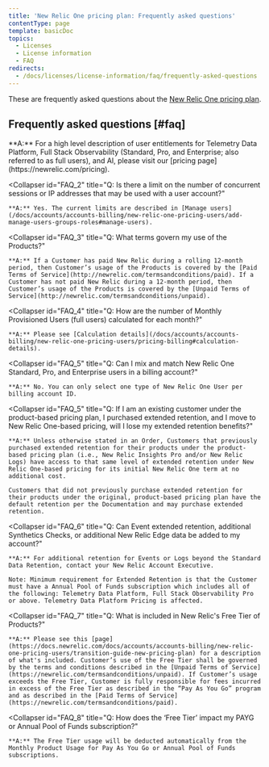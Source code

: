 ```yaml
---
title: 'New Relic One pricing plan: Frequently asked questions'
contentType: page
template: basicDoc
topics:
  - Licenses
  - License information
  - FAQ
redirects:
  - /docs/licenses/license-information/faq/frequently-asked-questions
---
```


These are frequently asked questions about the [New Relic One pricing plan](/docs/accounts/accounts-billing/new-relic-one-pricing-users/pricing-billing).

## Frequently asked questions [#faq]

<CollapserGroup>
  <Collapser
    id="FAQ_1"
    title="Q: Where can I find more information about New Relic One and related Products?"
  >
    **A:** For a high level description of user entitlements for Telemetry Data Platform, Full Stack Observability (Standard, Pro, and Enterprise; also referred to as full users), and AI, please visit our [pricing page](https://newrelic.com/pricing).
  </Collapser>

  <Collapser
    id="FAQ_2"
    title="Q: Is there a limit on the number of concurrent sessions or IP addresses that may be used with a user account?"
  >
    **A:** Yes. The current limits are described in [Manage users](/docs/accounts/accounts-billing/new-relic-one-pricing-users/add-manage-users-groups-roles#manage-users).
  </Collapser>

  <Collapser
    id="FAQ_3"
    title="Q: What terms govern my use of the Products?"
  >
    **A:** If a Customer has paid New Relic during a rolling 12-month period, then Customer’s usage of the Products is covered by the [Paid Terms of Service](http://newrelic.com/termsandconditions/paid). If a Customer has not paid New Relic during a 12-month period, then Customer’s usage of the Products is covered by the [Unpaid Terms of Service](http://newrelic.com/termsandconditions/unpaid).
  </Collapser>

  <Collapser
    id="FAQ_4"
    title="Q: How are the number of Monthly Provisioned Users (full users) calculated for each month?"
  >
    **A:** Please see [Calculation details](/docs/accounts/accounts-billing/new-relic-one-pricing-users/pricing-billing#calculation-details).
  </Collapser>

  <Collapser
    id="FAQ_5"
    title="Q: Can I mix and match New Relic One Standard, Pro, and Enterprise users in a billing account?"
  >
    **A:** No. You can only select one type of New Relic One User per billing account ID.
  </Collapser>

  <Collapser
    id="FAQ_5"
    title="Q: If I am an existing customer under the product-based pricing plan, I purchased extended retention, and I move to New Relic One-based pricing, will I lose my extended retention benefits?"
  >
    **A:** Unless otherwise stated in an Order, Customers that previously purchased extended retention for their products under the product-based pricing plan (i.e., New Relic Insights Pro and/or New Relic Logs) have access to that same level of extended retention under New Relic One-based pricing for its initial New Relic One term at no additional cost.

    Customers that did not previously purchase extended retention for their products under the original, product-based pricing plan have the default retention per the Documentation and may purchase extended retention.
  </Collapser>

  <Collapser
    id="FAQ_6"
    title="Q: Can Event extended retention, additional Synthetics Checks, or additional New Relic Edge data be added to my account?"
  >
    **A:** For additional retention for Events or Logs beyond the Standard Data Retention, contact your New Relic Account Executive.

    Note: Minimum requirement for Extended Retention is that the Customer must have a Annual Pool of Funds subscription which includes all of the following: Telemetry Data Platform, Full Stack Observability Pro or above. Telemetry Data Platform Pricing is affected.
  </Collapser>

  <Collapser
    id="FAQ_7"
    title="Q: What is included in New Relic's Free Tier of Products?"
  >
    **A:** Please see this [page](https://docs.newrelic.com/docs/accounts/accounts-billing/new-relic-one-pricing-users/transition-guide-new-pricing-plan) for a description of what's included. Customer’s use of the Free Tier shall be governed by the terms and conditions described in the [Unpaid Terms of Service](https://newrelic.com/termsandconditions/unpaid). If Customer’s usage exceeds the Free Tier, Customer is fully responsible for fees incurred in excess of the Free Tier as described in the “Pay As You Go” program and as described in the [Paid Terms of Service](https://newrelic.com/termsandconditions/paid).
  </Collapser>

  <Collapser
    id="FAQ_8"
    title="Q: How does the ‘Free Tier’ impact my PAYG or Annual Pool of Funds subscription?"
  >
    **A:** The Free Tier usage will be deducted automatically from the Monthly Product Usage for Pay As You Go or Annual Pool of Funds subscriptions.
  </Collapser>
</CollapserGroup>
